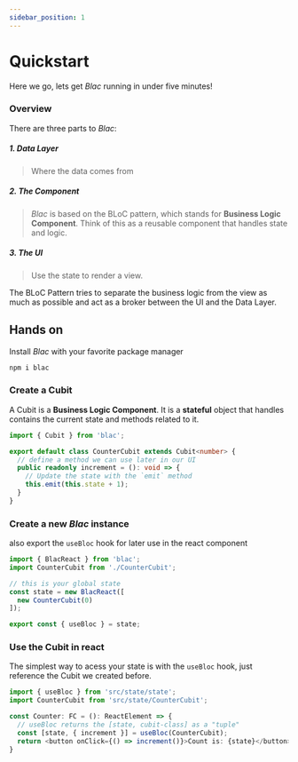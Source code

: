```yaml
---
sidebar_position: 1
---
```



# Quickstart

Here we go, lets get *Blac* running in under five minutes!

### Overview
There are three parts to *Blac*:

##### 1. Data Layer
> Where the data comes from

##### 2. The Component
> *Blac* is based on the BLoC pattern, which stands for **Business Logic Component**. Think of this as a reusable component that handles state and logic.

##### 3. The UI
> Use the state to render a view.


The BLoC Pattern tries to separate the business logic from the view as much as possible and act as a broker between the UI and the Data Layer.


## Hands on

Install *Blac* with your favorite package manager

```bash
npm i blac
```

### Create a Cubit
A Cubit is a **Business Logic Component**. It is a **stateful** object that handles contains the current state and methods related to it.

```ts {7} title="src/state/CounterCubit.ts"
import { Cubit } from 'blac';

export default class CounterCubit extends Cubit<number> {
  // define a method we can use later in our UI
  public readonly increment = (): void => {
    // Update the state with the `emit` method
    this.emit(this.state + 1);
  }
}  
```

### Create a new *Blac* instance
also export the `useBloc` hook for later use in the react component

```ts {5-7,9} title="src/state/state.ts"
import { BlacReact } from 'blac';
import CounterCubit from './CounterCubit';

// this is your global state
const state = new BlacReact([
  new CounterCubit(0)
]);  

export const { useBloc } = state;  
```

### Use the Cubit in react
The simplest way to acess your state is with the `useBloc` hook, just reference the Cubit we created before.

```ts {6,7} title="src/components/Counter.tsx"
import { useBloc } from 'src/state/state';
import CounterCubit from 'src/state/CounterCubit';

const Counter: FC = (): ReactElement => {
  // useBloc returns the [state, cubit-class] as a "tuple"
  const [state, { increment }] = useBloc(CounterCubit);
  return <button onClick={() => increment()}>Count is: {state}</button>;
}
```  